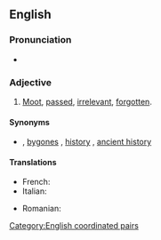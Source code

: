 ==English==

===Pronunciation===
* {{audio|en-au-dead and buried.ogg|Audio (AU)|lang=en}}

===Adjective===
{{en-adj|-}}

# {{lb|en|idiomatic}} [[moot|Moot]], [[passed]], [[irrelevant]], [[forgotten]].

====Synonyms====
* {{sense|moot, passed}} {{l|en|water under the bridge}} {{qualifier|noun}}, [[bygones]] {{qualifier|noun}}, [[history]] {{qualifier|noun}}, [[ancient history]] {{qualifier|noun}}

====Translations====
{{trans-top|moot, passed}}
* French: {{t+|fr|mort et enterré}}
* Italian: {{t|it|morto e sepolto|m}}
{{trans-mid}}
* Romanian: {{t|ro|mort și înviat}}
{{trans-bottom}}

[[Category:English coordinated pairs]]